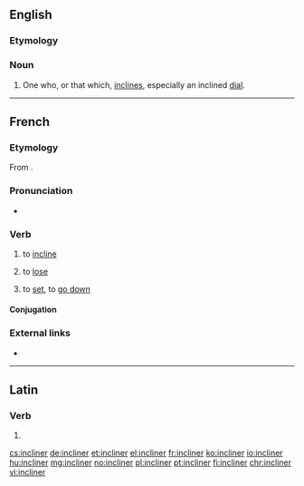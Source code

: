 ==English==

===Etymology===
{{suffix|incline|er|lang=en}}

===Noun===
{{en-noun}}

# One who, or that which, [[incline]]s, especially an inclined [[dial]].

{{Webster 1913}}

----

==French==

===Etymology===
From {{etyl|la|fr}} {{m|la|inclīnō||incline, tilt}}.

===Pronunciation===
* {{audio|Fr-incliner.ogg|Audio|lang=fr}}

===Verb===
{{fr-verb}}

# to [[incline]]
# {{label|fr|reflexive}} to [[lose]]
# {{label|fr|reflexive}} to [[set]], to [[go down]]

====Conjugation====
{{fr-conj-er|inclin|avoir}}

===External links===
* {{R:TLFi}}

----

==Latin==

===Verb===
{{la-verb-form|inclīner}}

# {{inflection of|inclīnō||1|s|pres|pasv|subj|lang=la}}

[[cs:incliner]]
[[de:incliner]]
[[et:incliner]]
[[el:incliner]]
[[fr:incliner]]
[[ko:incliner]]
[[io:incliner]]
[[hu:incliner]]
[[mg:incliner]]
[[no:incliner]]
[[pl:incliner]]
[[pt:incliner]]
[[fi:incliner]]
[[chr:incliner]]
[[vi:incliner]]